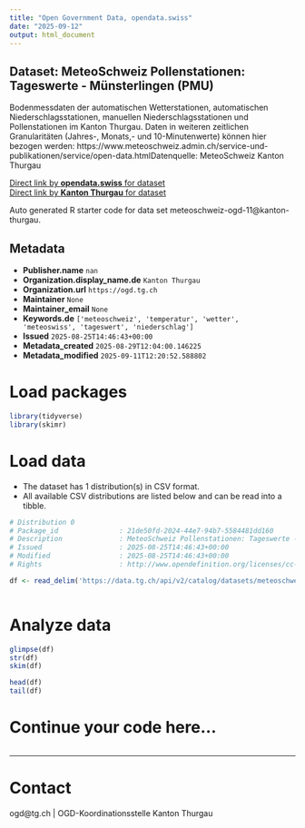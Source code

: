 ```yaml
---
title: "Open Government Data, opendata.swiss"
date: "2025-09-12"
output: html_document
---
```


## Dataset: MeteoSchweiz Pollenstationen: Tageswerte - Münsterlingen (PMU)

Bodenmessdaten der automatischen Wetterstationen, automatischen Niederschlagsstationen, manuellen Niederschlagsstationen und Pollenstationen im Kanton Thurgau. Daten in weiteren zeitlichen Granularitäten (Jahres-, Monats,- und 10-Minutenwerte) können hier bezogen werden: https://www.meteoschweiz.admin.ch/service-und-publikationen/service/open-data.htmlDatenquelle: MeteoSchweiz Kanton Thurgau

[Direct link by **opendata.swiss** for dataset](https://opendata.swiss/de/dataset/meteoschweiz-pollenstationen-tageswerte-munsterlingen-pmu)<br>
[Direct link by **Kanton Thurgau** for dataset](https://data.tg.ch/explore/dataset/meteoschweiz-ogd-11/)

Auto generated R starter code for data set meteoschweiz-ogd-11@kanton-thurgau.

## Metadata

- **Publisher.name** `nan`
- **Organization.display_name.de** `Kanton Thurgau`
- **Organization.url** `https://ogd.tg.ch`
- **Maintainer** `None`
- **Maintainer_email** `None`
- **Keywords.de** `['meteoschweiz', 'temperatur', 'wetter', 'meteoswiss', 'tageswert', 'niederschlag']`
- **Issued** `2025-08-25T14:46:43+00:00`
- **Metadata_created** `2025-08-29T12:04:00.146225`
- **Metadata_modified** `2025-09-11T12:20:52.588802`


# Load packages

```r

library(tidyverse)
library(skimr)

```

# Load data

-   The dataset has 1 distribution(s) in CSV format.
-   All available CSV distributions are listed below and can be read into a tibble.

```r

# Distribution 0
# Package_id               : 21de50fd-2024-44e7-94b7-5584481dd160
# Description              : MeteoSchweiz Pollenstationen: Tageswerte - Münsterlingen (PMU) (csv)
# Issued                   : 2025-08-25T14:46:43+00:00
# Modified                 : 2025-08-25T14:46:43+00:00
# Rights                   : http://www.opendefinition.org/licenses/cc-by/

df <- read_delim('https://data.tg.ch/api/v2/catalog/datasets/meteoschweiz-ogd-11/exports/csv?use_labels=true')



```

# Analyze data

```r

glimpse(df)
str(df)
skim(df)

head(df)
tail(df)

```

# Continue your code here...

```r

```

------------------------------------------------------------------------

# Contact

ogd@tg.ch | OGD-Koordinationsstelle Kanton Thurgau
